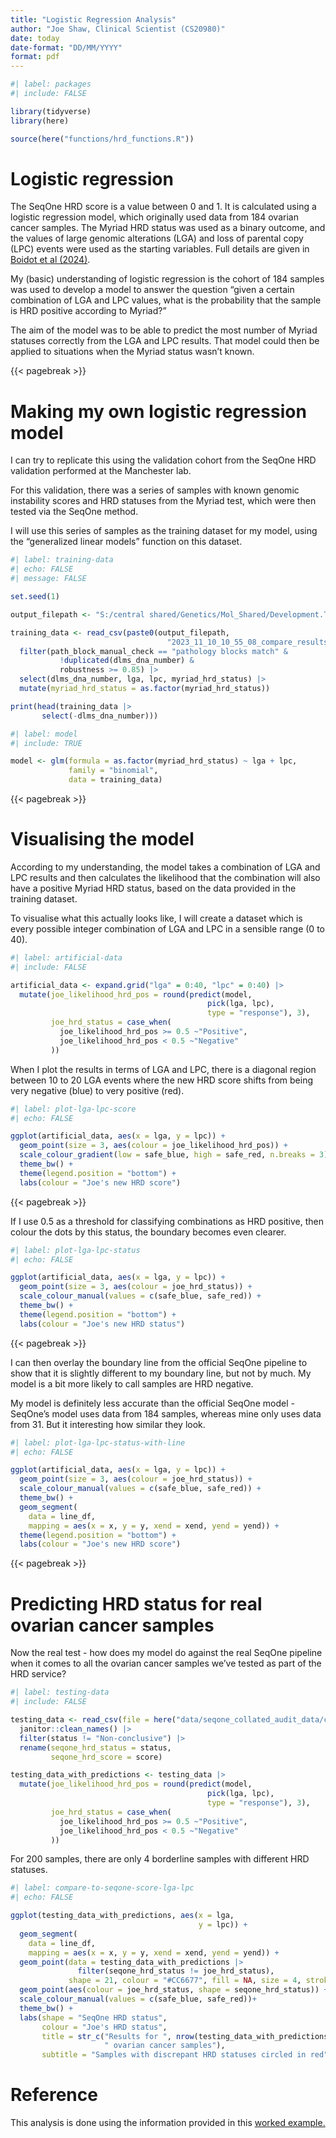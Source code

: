 ```yaml
---
title: "Logistic Regression Analysis"
author: "Joe Shaw, Clinical Scientist (CS20980)"
date: today
date-format: "DD/MM/YYYY"
format: pdf
---
```


```r
#| label: packages
#| include: FALSE

library(tidyverse)
library(here)

source(here("functions/hrd_functions.R"))

```

# Logistic regression

The SeqOne HRD score is a value between 0 and 1. It is calculated using a logistic regression model, which originally used data from 184 ovarian cancer samples. The Myriad HRD status was used as a binary outcome, and the values of large genomic alterations (LGA) and loss of parental copy (LPC) events were used as the starting variables. Full details are given in [Boidot et al (2024)](https://pubmed.ncbi.nlm.nih.gov/38471290/).

My (basic) understanding of logistic regression is the cohort of 184 samples was used to develop a model to answer the question "given a certain combination of LGA and LPC values, what is the probability that the sample is HRD positive according to Myriad?"

The aim of the model was to be able to predict the most number of Myriad statuses correctly from the LGA and LPC results. That model could then be applied to situations when the Myriad status wasn't known.

{{< pagebreak >}}

# Making my own logistic regression model

I can try to replicate this using the validation cohort from the SeqOne HRD validation performed at the Manchester lab.

For this validation, there was a series of samples with known genomic instability scores and HRD statuses from the Myriad test, which were then tested via the SeqOne method.

I will use this series of samples as the training dataset for my model, using the "generalized linear models" function on this dataset.

```r
#| label: training-data
#| echo: FALSE
#| message: FALSE

set.seed(1)

output_filepath <- "S:/central shared/Genetics/Mol_Shared/Development.Team/SeqOne Homologous Recombination Deficiency Validation/HRD R script files/outputs/"

training_data <- read_csv(paste0(output_filepath, 
                                   "2023_11_10_10_55_08_compare_results.csv")) |> 
  filter(path_block_manual_check == "pathology blocks match" &
           !duplicated(dlms_dna_number) &
           robustness >= 0.85) |> 
  select(dlms_dna_number, lga, lpc, myriad_hrd_status) |> 
  mutate(myriad_hrd_status = as.factor(myriad_hrd_status))

print(head(training_data |> 
       select(-dlms_dna_number)))

```

```r
#| label: model
#| include: TRUE

model <- glm(formula = as.factor(myriad_hrd_status) ~ lga + lpc, 
             family = "binomial", 
             data = training_data)

```

{{< pagebreak >}}

# Visualising the model

According to my understanding, the model takes a combination of LGA and LPC results and then calculates the likelihood that the combination will also have a positive Myriad HRD status, based on the data provided in the training dataset.

To visualise what this actually looks like, I will create a dataset which is every possible integer combination of LGA and LPC in a sensible range (0 to 40).

```r
#| label: artificial-data
#| include: FALSE

artificial_data <- expand.grid("lga" = 0:40, "lpc" = 0:40) |> 
  mutate(joe_likelihood_hrd_pos = round(predict(model, 
                                            pick(lga, lpc), 
                                            type = "response"), 3),
         joe_hrd_status = case_when(
           joe_likelihood_hrd_pos >= 0.5 ~"Positive",
           joe_likelihood_hrd_pos < 0.5 ~"Negative"
         ))

```

When I plot the results in terms of LGA and LPC, there is a diagonal region between 10 to 20 LGA events where the new HRD score shifts from being very negative (blue) to very positive (red).

```r
#| label: plot-lga-lpc-score
#| echo: FALSE

ggplot(artificial_data, aes(x = lga, y = lpc)) +
  geom_point(size = 3, aes(colour = joe_likelihood_hrd_pos)) +
  scale_colour_gradient(low = safe_blue, high = safe_red, n.breaks = 3) +
  theme_bw() +
  theme(legend.position = "bottom") +
  labs(colour = "Joe's new HRD score")

```

{{< pagebreak >}}

If I use 0.5 as a threshold for classifying combinations as HRD positive, then colour the dots by this status, the boundary becomes even clearer.
 
```r
#| label: plot-lga-lpc-status
#| echo: FALSE

ggplot(artificial_data, aes(x = lga, y = lpc)) +
  geom_point(size = 3, aes(colour = joe_hrd_status)) +
  scale_colour_manual(values = c(safe_blue, safe_red)) +
  theme_bw() +
  theme(legend.position = "bottom") +
  labs(colour = "Joe's new HRD status")

```

{{< pagebreak >}}

I can then overlay the boundary line from the official SeqOne pipeline to show that it is slightly different to my boundary line, but not by much. My model is a bit more likely to call samples are HRD negative.

My model is definitely less accurate than the official SeqOne model - SeqOne's model uses data from 184 samples, whereas mine only uses data from 31. But it interesting how similar they look.

```r
#| label: plot-lga-lpc-status-with-line
#| echo: FALSE

ggplot(artificial_data, aes(x = lga, y = lpc)) +
  geom_point(size = 3, aes(colour = joe_hrd_status)) +
  scale_colour_manual(values = c(safe_blue, safe_red)) +
  theme_bw() +
  geom_segment(
    data = line_df,
    mapping = aes(x = x, y = y, xend = xend, yend = yend)) +
  theme(legend.position = "bottom") +
  labs(colour = "Joe's new HRD score")

```

{{< pagebreak >}}

# Predicting HRD status for real ovarian cancer samples

Now the real test - how does my model do against the real SeqOne pipeline when it comes to all the ovarian cancer samples we've tested as part of the HRD service?

```r
#| label: testing-data
#| include: FALSE

testing_data <- read_csv(file = here("data/seqone_collated_audit_data/collated_live_csv_data.csv")) |> 
  janitor::clean_names() |> 
  filter(status != "Non-conclusive") |> 
  rename(seqone_hrd_status = status,
         seqone_hrd_score = score)

testing_data_with_predictions <- testing_data |> 
  mutate(joe_likelihood_hrd_pos = round(predict(model, 
                                            pick(lga, lpc), 
                                            type = "response"), 3),
         joe_hrd_status = case_when(
           joe_likelihood_hrd_pos >= 0.5 ~"Positive",
           joe_likelihood_hrd_pos < 0.5 ~"Negative"
         ))

```

For 200 samples, there are only 4 borderline samples with different HRD statuses.

```r
#| label: compare-to-seqone-score-lga-lpc
#| echo: FALSE

ggplot(testing_data_with_predictions, aes(x = lga, 
                                          y = lpc)) +
  geom_segment(
    data = line_df,
    mapping = aes(x = x, y = y, xend = xend, yend = yend)) +
  geom_point(data = testing_data_with_predictions |>
               filter(seqone_hrd_status != joe_hrd_status), 
             shape = 21, colour = "#CC6677", fill = NA, size = 4, stroke = 1) +
  geom_point(aes(colour = joe_hrd_status, shape = seqone_hrd_status)) +
  scale_colour_manual(values = c(safe_blue, safe_red))+
  theme_bw() +
  labs(shape = "SeqOne HRD status",
       colour = "Joe's HRD status",
       title = str_c("Results for ", nrow(testing_data_with_predictions), 
                     " ovarian cancer samples"),
       subtitle = "Samples with discrepant HRD statuses circled in red") 

```

# Reference

This analysis is done using the information provided in this [worked example.](https://www.statology.org/logistic-regression-in-r/) 

